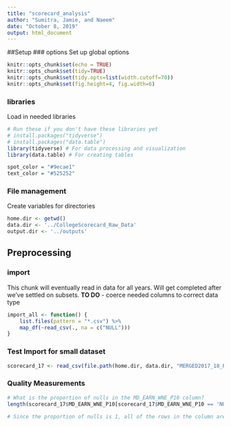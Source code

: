 ```yaml
---
title: "scorecard_analysis"
author: "Sumitra, Jamie, and Naeem"
date: "October 8, 2019"
output: html_document
---
```


##Setup
### options
Set up global options

```r
knitr::opts_chunk$set(echo = TRUE)
knitr::opts_chunk$set(tidy=TRUE)
knitr::opts_chunk$set(tidy.opts=list(width.cutoff=70))
knitr::opts_chunk$set(fig.height=4, fig.width=6)
```


### libraries
Load in needed libraries 
```r
# Run these if you don't have these libraries yet
# install.packages("tidyverse") 
# install.packages("data.table")
library(tidyverse) # For data processing and visualization
library(data.table) # For creating tables

spot_color = "#9ecae1" 
text_color = "#525252"
```

### File management
Create variables for directories
```r
home.dir <- getwd()
data.dir <- '../CollegeScorecard_Raw_Data'
output.dir <- '../outputs'
```

## Preprocessing
### import
This chunk will eventually read in data for all years. Will get completed after we've settled on subsets. 
__TO DO__
- coerce needed columns to correct data type
```r
import_all <- function() {
    list.files(pattern = "*.csv") %>% 
    map_df(~read_csv(., na = c("NULL")))
}
```

### Test Import for small dataset
```r
scorecard_17 <- read_csv(file.path(home.dir, data.dir, "MERGED2017_18_PP.csv"), na = c("NULL", "PrivacySuppressed"))
```

### Quality Measurements
```r
# What is the proportion of nulls in the MD_EARN_WNE_P10 column?
length(scorecard_17$MD_EARN_WNE_P10[scorecard_17$MD_EARN_WNE_P10 == 'NULL']) /nrow(scorecard_17)

# Since the proportion of nulls is 1, all of the rows in the column are NULL.
```

